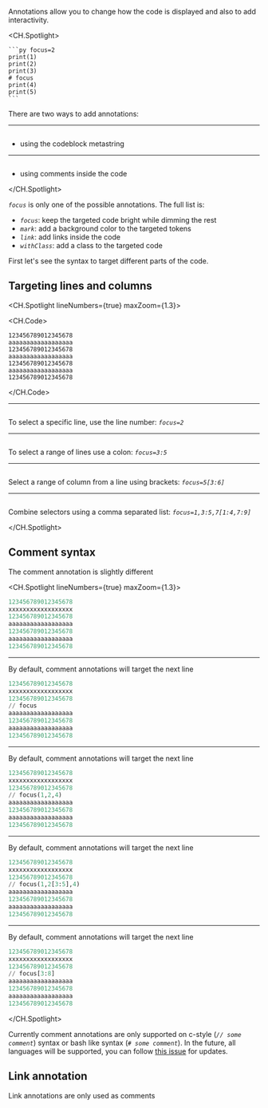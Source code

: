 Annotations allow you to change how the code is displayed and also to add interactivity.

<CH.Spotlight>

````mdx mark=1[7:13],5[1:7]
```py focus=2
print(1)
print(2)
print(3)
# focus
print(4)
print(5)
```
````

There are two ways to add annotations:

---

```mdx mark=1[7:13],5[1:7] focus=1

```

- using the codeblock metastring

---

```mdx mark=1[7:13],5[1:7] focus=5

```

- using comments inside the code

</CH.Spotlight>

_`focus`_ is only one of the possible annotations. The full list is:

- _`focus`_: keep the targeted code bright while dimming the rest
- _`mark`_: add a background color to the targeted tokens
- _`link`_: add links inside the code
- _`withClass`_: add a class to the targeted code

First let's see the syntax to target different parts of the code.

## Targeting lines and columns

<CH.Spotlight lineNumbers={true} maxZoom={1.3}>

<CH.Code>

```text
123456789012345678
aaaaaaaaaaaaaaaaaa
123456789012345678
aaaaaaaaaaaaaaaaaa
123456789012345678
aaaaaaaaaaaaaaaaaa
123456789012345678
```

</CH.Code>

---

```text focus=2

```

To select a specific line, use the line number:
_`focus=2`_

---

```text focus=3:5

```

To select a range of lines use a colon:
_`focus=3:5`_

---

```text focus=5[3:6]

```

Select a range of column from a line using brackets:
_`focus=5[3:6]`_

---

```text focus=1,3:5,7[1:4,7:9]

```

Combine selectors using a comma separated list:
_`focus=1,3:5,7[1:4,7:9]`_

</CH.Spotlight>

## Comment syntax

The comment annotation is slightly different

<CH.Spotlight lineNumbers={true} maxZoom={1.3}>

```py
123456789012345678
xxxxxxxxxxxxxxxxxx
123456789012345678
aaaaaaaaaaaaaaaaaa
123456789012345678
aaaaaaaaaaaaaaaaaa
123456789012345678
```

---

By default, comment annotations will target the next line

```py focus=4:5
123456789012345678
xxxxxxxxxxxxxxxxxx
123456789012345678
// focus
aaaaaaaaaaaaaaaaaa
123456789012345678
aaaaaaaaaaaaaaaaaa
123456789012345678
```

---

By default, comment annotations will target the next line

```py focus=4,5,6,8
123456789012345678
xxxxxxxxxxxxxxxxxx
123456789012345678
// focus(1,2,4)
aaaaaaaaaaaaaaaaaa
123456789012345678
aaaaaaaaaaaaaaaaaa
123456789012345678
```

---

By default, comment annotations will target the next line

```py focus=4,5,6,8
123456789012345678
xxxxxxxxxxxxxxxxxx
123456789012345678
// focus(1,2[3:5],4)
aaaaaaaaaaaaaaaaaa
123456789012345678
aaaaaaaaaaaaaaaaaa
123456789012345678
```

---

By default, comment annotations will target the next line

```py focus=4,5,6,8
123456789012345678
xxxxxxxxxxxxxxxxxx
123456789012345678
// focus[3:8]
aaaaaaaaaaaaaaaaaa
123456789012345678
aaaaaaaaaaaaaaaaaa
123456789012345678
```

</CH.Spotlight>

Currently comment annotations are only supported on c-style (_`// some comment`_) syntax or bash like syntax (_`# some comment`_). In the future, all languages will be supported, you can follow [this issue](https://github.com/code-hike/codehike/issues/109) for updates.

## Link annotation

Link annotations are only used as comments
